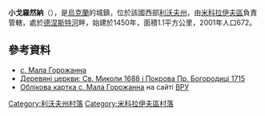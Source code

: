 {{coord|49|31|7|N|23|51|32|E|scale:100000|display=title}}

'''小戈羅然納'''（{{lang-uk|Мала Горожанна}}），是[[烏克蘭|烏克蘭]]的城鎮，位於該國西部[[利沃夫州|利沃夫州]]，由[[米科拉伊夫區|米科拉伊夫區]]負責管轄，處於[[德涅斯特河|德涅斯特河]]畔，始建於1450年，面積1.1平方公里，2001年人口672。

==參考資料==
*[http://w1.c1.rada.gov.ua/pls/z7503/A005?rf7571=20206 с. Мала Горожанна]
* [http://decerkva.org.ua/mal_horozhanna_mykoly.html Деревяні церкви: Св. Миколи 1688 і Покрова Пр. Богородиці 1715] {{Wayback|url=http://decerkva.org.ua/mal_horozhanna_mykoly.html |date=20200129160743 }}
* [http://w1.c1.rada.gov.ua/pls/z7503/A005?rf7571=20206 Облікова картка с. Мала Горожанна] на сайті [[ВРУ|ВРУ]]

[[Category:利沃夫州村落|Category:利沃夫州村落]]
[[Category:米科拉伊夫區村落|Category:米科拉伊夫區村落]]


{{Lviv-geo-stub}}